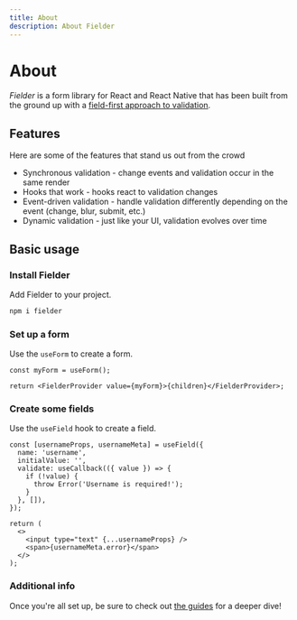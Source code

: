 ```yaml
---
title: About
description: About Fielder
---
```


# About

_Fielder_ is a form library for React and React Native that has been built from the ground up with a [field-first approach to validation](https://dev.to/andyrichardsonn/why-we-need-another-form-library-fielder-4eah).

## Features

Here are some of the features that stand us out from the crowd

- Synchronous validation - change events and validation occur in the same render
- Hooks that work - hooks react to validation changes
- Event-driven validation - handle validation differently depending on the event (change, blur, submit, etc.)
- Dynamic validation - just like your UI, validation evolves over time

## Basic usage

### Install Fielder

Add Fielder to your project.

```sh
npm i fielder
```

### Set up a form

Use the `useForm` to create a form.

```tsx
const myForm = useForm();

return <FielderProvider value={myForm}>{children}</FielderProvider>;
```

### Create some fields

Use the `useField` hook to create a field.

```tsx
const [usernameProps, usernameMeta] = useField({
  name: 'username',
  initialValue: '',
  validate: useCallback(({ value }) => {
    if (!value) {
      throw Error('Username is required!');
    }
  }, []),
});

return (
  <>
    <input type="text" {...usernameProps} />
    <span>{usernameMeta.error}</span>
  </>
);
```

### Additional info

Once you're all set up, be sure to check out [the guides](http://fielder.andyrichardson.dev/guides/getting-started) for a deeper dive!
